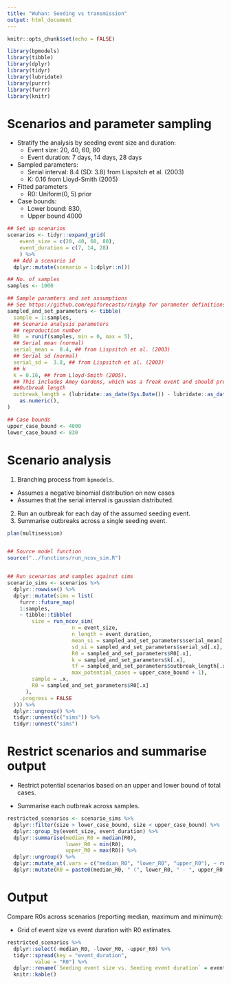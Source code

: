 ```yaml
---
title: "Wuhan: Seeding vs transmission"
output: html_document
---
```


```r
knitr::opts_chunk$set(echo = FALSE)
```


```r
library(bpmodels)
library(tibble)
library(dplyr)
library(tidyr)
library(lubridate)
library(purrr)
library(furrr)
library(knitr)
```

# Scenarios and parameter sampling

* Stratify the analysis by seeding event size and duration:
  * Event size: 20, 40, 60, 80
  * Event duration: 7 days, 14 days, 28 days
* Sampled parameters:
  * Serial interval: 8.4 (SD: 3.8) from Lispsitch et al. (2003)
  * K: 0.16 from Lloyd-Smith (2005)
* Fitted parameters
  * R0: Uniform(0, 5) prior
* Case bounds:
  * Lower bound: 830,
  * Upper bound 4000

```r
## Set up scenarios
scenarios <- tidyr::expand_grid(
    event_size = c(20, 40, 60, 80),
    event_duration = c(7, 14, 28)
    ) %>% 
  ## Add a scenario id
  dplyr::mutate(scenario = 1:dplyr::n())

## No. of samples
samples <- 1000

## Sample paramters and set assumptions
## See https://github.com/epiforecasts/ringbp for parameter definitions
sampled_and_set_parameters <- tibble(
  sample = 1:samples,
  ## Scenario analysis parameters
  ## reproduction number
  R0  = runif(samples, min = 0, max = 5),
  ## Serial mean (normal)
  serial_mean =  8.4, ## from Lispsitch et al. (2003)
  ## Serial sd (normal)
  serial_sd =  3.8, ## from Lispsitch et al. (2003)
  ## k
  k = 0.16, ## from Lloyd-Smith (2005).
  ## This includes Amoy Gardens, which was a freak event and should probably be excluded; excluding this   would lead to a higher k
  ##Outbreak length
  outbreak_length = (lubridate::as_date(Sys.Date()) - lubridate::as_date("2019-12-31")) %>% 
    as.numeric(),
)

## Case bounds
upper_case_bound <- 4000
lower_case_bound <- 830
```

# Scenario analysis

1. Branching process from `bpmodels`.
  * Assumes a negative binomial distribution on new cases
  * Assumes that the serial interval is gaussian distributed. 
2. Run an outbreak for each day of the assumed seeding event.
3. Summarise outbreaks across a single seeding event.

```r
plan(multisession)


## Source model function
source("../functions/run_ncov_sim.R")


## Run scenarios and samples against sims
scenario_sims <- scenarios %>% 
  dplyr::rowwise() %>% 
  dplyr::mutate(sims = list(
    furrr::future_map(
    1:samples, 
    ~ tibble::tibble( 
        size = run_ncov_sim(
                     n = event_size,
                     n_length = event_duration,
                     mean_si = sampled_and_set_parameters$serial_mean[.x], 
                     sd_si = sampled_and_set_parameters$serial_sd[.x], 
                     R0 = sampled_and_set_parameters$R0[.x], 
                     k = sampled_and_set_parameters$k[.x], 
                     tf = sampled_and_set_parameters$outbreak_length[.x] + event_duration,
                     max_potential_cases = upper_case_bound + 1),
        sample = .x,
        R0 = sampled_and_set_parameters$R0[.x]
      ), 
    .progress = FALSE
  ))) %>% 
  dplyr::ungroup() %>% 
  tidyr::unnest(c("sims")) %>% 
  tidyr::unnest("sims")
```

# Restrict scenarios and summarise output

* Restrict potential scenarios based on an upper and lower bound of total cases.

* Summarise each outbreak across samples.


```r
restricted_scenarios <- scenario_sims %>% 
  dplyr::filter(size > lower_case_bound, size < upper_case_bound) %>% 
  dplyr::group_by(event_size, event_duration) %>% 
  dplyr::summarise(median_R0 = median(R0), 
                   lower_R0 = min(R0), 
                   upper_R0 = max(R0)) %>% 
  dplyr::ungroup() %>% 
  dplyr::mutate_at(.vars = c("median_R0", "lower_R0", "upper_R0"), ~ round(., 1)) %>% 
  dplyr::mutate(R0 = paste0(median_R0, " (", lower_R0, " - ", upper_R0, ")"))
```

# Output

Compare R0s across scenarios (reporting median, maximum and minimum):

* Grid of event size vs event duration with R0 estimates.

```r
restricted_scenarios %>% 
  dplyr::select(-median_R0, -lower_R0, -upper_R0) %>% 
  tidyr::spread(key = "event_duration", 
         value = "R0") %>% 
  dplyr::rename(`Seeding event size vs. Seeding event duration` = event_size) %>% 
  knitr::kable()
```

